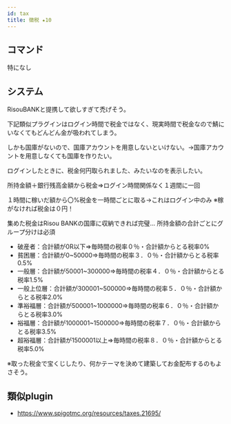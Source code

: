 ```yaml
---
id: tax
title: 徴税 ★10
---
```



<PluginInfo need={5} priority={5} />

## コマンド

特になし


## システム
RisouBANKと提携して欲しすぎて禿げそう。

下記類似プラグインはログイン時間で税金ではなく、現実時間で税金なので鯖にいなくてもどんどん金が吸われてしまう。

しかも国庫がないので、国庫アカウントを用意しないといけない。→国庫アカウントを用意しなくても国庫を作りたい。

ログインしたときに、税金何円取られました、みたいなのを表示したい。

所持金額＋銀行残高金額から税金⇒ログイン時間関係なく１週間に一回

１時間に稼いだ額から〇%税金を一時間ごとに取る→これはログイン中のみ
※稼がなければ税金は０円！

集めた税金はRisou BANKの国庫に収納できれば完璧...
所持金額の合計ごとにグループ分けは必須

- 破産者：合計額が0R以下⇒毎時間の税率０％・合計額からとる税率0%
- 貧困層：合計額が0~50000⇒毎時間の税率３．０％・合計額からとる税率0.5%
- 一般層：合計額が50001~300000⇒毎時間の税率４．０％・合計額からとる税率1.5%
- 一般上位層：合計額が300001~500000⇒毎時間の税率５．０％・合計額からとる税率2.0%
- 準裕福層：合計額が500001~1000000⇒毎時間の税率６．０％・合計額からとる税率3.0%
- 裕福層：合計額が1000001~1500000⇒毎時間の税率７．０％・合計額からとる税率3.5%
- 超裕福層：合計額が1500001以上⇒毎時間の税率８．０％・合計額からとる税率5.0%

※取った税金で宝くじしたり、何かテーマを決めて建築してお金配布するのもよさそう。


## 類似plugin
- https://www.spigotmc.org/resources/taxes.21695/
